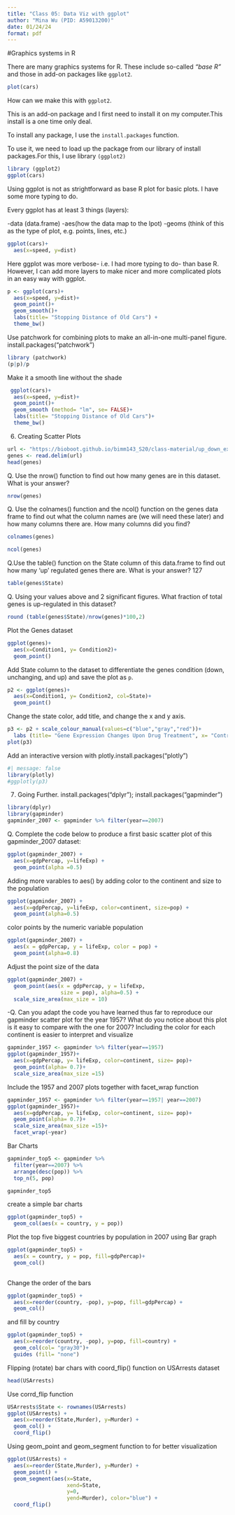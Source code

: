 ```yaml
---
title: "Class 05: Data Viz with ggplot"
author: "Mina Wu (PID: A59013200)"
date: 01/24/24
format: pdf
---
```


#Graphics systems in R

There are many graphics systems for R. These include so-called *"base R"* and those in add-on packages like `ggplot2`.

```r
plot(cars)
```

How can we make this with `ggplot2`.

This is an add-on package and I first need to install it on my computer.This install is a one time only deal.

To install any package, I use the `install.packages` function.

To use it, we need to load up the package from our library of install packages.For this, I use library `(ggplot2)`

```r
library (ggplot2)
ggplot(cars)

```

Using ggplot is not as strightforward as base R plot for basic plots. I have some more typing to do.

Every ggplot has at least 3 things (layers):

-data (data.frame) -aes(how the data map to the lpot) -geoms (think of this as the type of plot, e.g. points, lines, etc.)

```r
ggplot(cars)+
  aes(x=speed, y=dist)
```

Here ggplot was more verbose- i.e. I had more typing to do- than base R. However, I can add more layers to make nicer and more complicated plots in an easy way with ggplot.

```r
p <- ggplot(cars)+
  aes(x=speed, y=dist)+
  geom_point()+
  geom_smooth()+
  labs(title= "Stopping Distance of Old Cars") +
  theme_bw()
```

Use patchwork for combining plots to make an all-in-one multi-panel figure. install.packages("patchwork")

```r
library (patchwork)
(p|p)/p
```

Make it a smooth line without the shade

```r
 ggplot(cars)+
  aes(x=speed, y=dist)+
  geom_point()+
  geom_smooth (method= "lm", se= FALSE)+ 
  labs(title= "Stopping Distance of Old Cars")+ 
  theme_bw()

```

6.  Creating Scatter Plots

```r
url <- "https://bioboot.github.io/bimm143_S20/class-material/up_down_expression.txt"
genes <- read.delim(url)
head(genes)

```

Q. Use the nrow() function to find out how many genes are in this dataset. What is your answer?

```r
nrow(genes)

```

Q. Use the colnames() function and the ncol() function on the genes data frame to find out what the column names are (we will need these later) and how many columns there are. How many columns did you find?

```r
colnames(genes)
```

```r
ncol(genes)
```

Q.Use the table() function on the State column of this data.frame to find out how many ‘up’ regulated genes there are. What is your answer? 127

```r
table(genes$State)
```

Q. Using your values above and 2 significant figures. What fraction of total genes is up-regulated in this dataset?

```r
round (table(genes$State)/nrow(genes)*100,2)
```

Plot the Genes dataset

```r
ggplot(genes)+
  aes(x=Condition1, y= Condition2)+
  geom_point()
```

Add State column to the dataset to differentiate the genes condition (down, unchanging, and up) and save the plot as `p`.

```r
p2 <- ggplot(genes)+
  aes(x=Condition1, y= Condition2, col=State)+
  geom_point()
```

Change the state color, add title, and change the x and y axis.

```r
p3 <- p2 + scale_colour_manual(values=c("blue","gray","red"))+
  labs (title= "Gene Expression Changes Upon Drug Treatment", x= "Control (no drug)", y= "Drug Treatment")
plot(p3)
```

Add an interactive version with plotly.install.packages("plotly")

```r
#| message: false
library(plotly)
#ggplotly(p3)
```

7.  Going Further. install.packages("dplyr"); install.packages("gapminder")

```r
library(dplyr)
library(gapminder)
gapminder_2007 <- gapminder %>% filter(year==2007)
```

Q. Complete the code below to produce a first basic scatter plot of this gapminder_2007 dataset:

```r
ggplot(gapminder_2007) +
  aes(x=gdpPercap, y=lifeExp) +
  geom_point(alpha =0.5)

```

Adding more varables to aes() by adding color to the continent and size to the population

```r
ggplot(gapminder_2007) +
  aes(x=gdpPercap, y=lifeExp, color=continent, size=pop) +
  geom_point(alpha=0.5)
```

color points by the numeric variable population

```r
ggplot(gapminder_2007) + 
  aes(x = gdpPercap, y = lifeExp, color = pop) +
  geom_point(alpha=0.8)

```

Adjust the point size of the data

```r
ggplot(gapminder_2007) + 
  geom_point(aes(x = gdpPercap, y = lifeExp,
                 size = pop), alpha=0.5) + 
  scale_size_area(max_size = 10)
```

-Q. Can you adapt the code you have learned thus far to reproduce our gapminder scatter plot for the year 1957? What do you notice about this plot is it easy to compare with the one for 2007? Including the color for each continent is easier to interpret and visualize

```r
gapminder_1957 <- gapminder %>% filter(year==1957)
ggplot(gapminder_1957)+
  aes(x=gdpPercap, y= lifeExp, color=continent, size= pop)+
  geom_point(alpha= 0.7)+
  scale_size_area(max_size =15)
```

Include the 1957 and 2007 plots together with facet_wrap function

```r
gapminder_1957 <- gapminder %>% filter(year==1957| year==2007)
ggplot(gapminder_1957)+
  aes(x=gdpPercap, y= lifeExp, color=continent, size= pop)+
  geom_point(alpha= 0.7)+
  scale_size_area(max_size =15)+ 
  facet_wrap(~year)

```

Bar Charts

```r
gapminder_top5 <- gapminder %>% 
  filter(year==2007) %>% 
  arrange(desc(pop)) %>% 
  top_n(5, pop)

gapminder_top5
```

create a simple bar charts

```r
ggplot(gapminder_top5) + 
  geom_col(aes(x = country, y = pop))
```

Plot the top five biggest countries by population in 2007 using Bar graph

```r
ggplot(gapminder_top5) + 
  aes(x = country, y = pop, fill=gdpPercap)+
  geom_col()
             
```

Change the order of the bars

```r
ggplot(gapminder_top5) +
  aes(x=reorder(country, -pop), y=pop, fill=gdpPercap) +
  geom_col()
```

and fill by country

```r
ggplot(gapminder_top5) +
  aes(x=reorder(country, -pop), y=pop, fill=country) +
  geom_col(col= "gray30")+
  guides (fill= "none")
```

Flipping (rotate) bar chars with coord_flip() function on USArrests dataset

```r
head(USArrests)
```

Use corrd_flip function

```r
USArrests$State <- rownames(USArrests)
ggplot(USArrests) +
  aes(x=reorder(State,Murder), y=Murder) +
  geom_col() +
  coord_flip()
```

Using geom_point and geom_segment function to for better visualization

```r
ggplot(USArrests) +
  aes(x=reorder(State,Murder), y=Murder) +
  geom_point() +
  geom_segment(aes(x=State, 
                   xend=State, 
                   y=0, 
                   yend=Murder), color="blue") +
  coord_flip()
```
